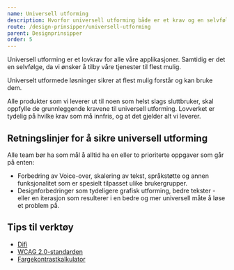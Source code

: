 ```yaml
---
name: Universell utforming
description: Hvorfor universell utforming både er et krav og en selvfølge hos Entur.
route: /design-prinsipper/universell-utforming
parent: Designprinsipper
order: 5
---
```



<PageHeader>
  Universell utforming er et lovkrav for alle våre applikasjoner. Samtidig er
  det en selvfølge, da vi ønsker å tilby våre tjenester til flest mulig.
</PageHeader>

Universelt utformede løsninger sikrer at flest mulig forstår og kan bruke dem.

Alle produkter som vi leverer ut til noen som helst slags sluttbruker, skal oppfylle de grunnleggende kravene til universell utforming. Lovverket er tydelig på hvilke krav som må innfris, og at det gjelder alt vi leverer.

## Retningslinjer for å sikre universell utforming

Alle team bør ha som mål å alltid ha en eller to prioriterte oppgaver som går på enten:

- Forbedring av Voice-over, skalering av tekst, språkstøtte og annen funksjonalitet som er spesielt tilpasset ulike brukergrupper.
- Designforbedringer som tydeligere grafisk utforming, bedre tekster - eller en iterasjon som resulterer i en bedre og mer universell måte å løse et problem på.

<ContrastChecker />

## Tips til verktøy

- [Difi](https://uu.difi.no/)
- [WCAG 2.0-standarden](https://uu.difi.no/krav-og-regelverk/wcag-20-standarden)
- [Fargekontrastkalkulator](https://webaim.org/resources/contrastchecker/)
